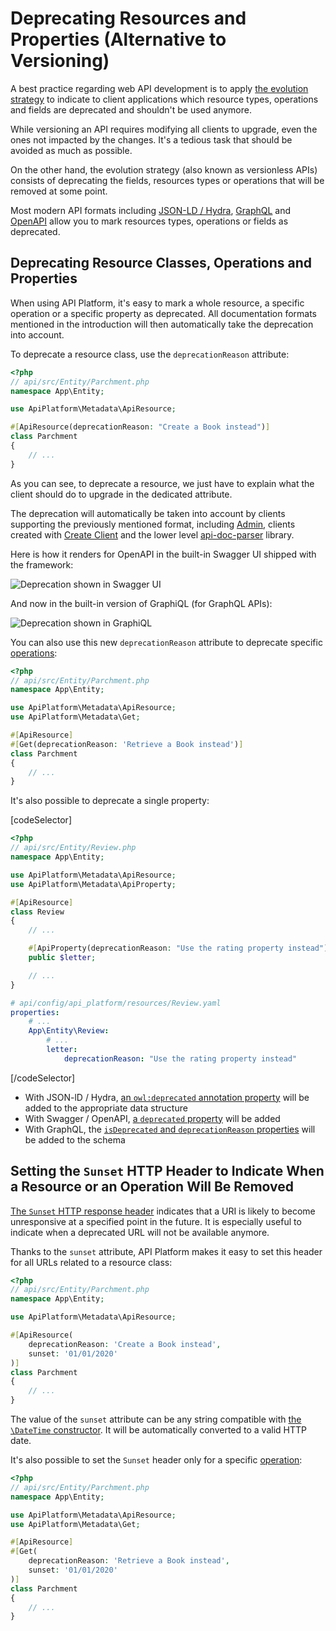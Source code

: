 # Deprecating Resources and Properties (Alternative to Versioning)

A best practice regarding web API development is to apply [the evolution strategy](https://phil.tech/api/2018/05/02/api-evolution-for-rest-http-apis/)
to indicate to client applications which resource types, operations and fields are deprecated and shouldn't be used anymore.

While versioning an API requires modifying all clients to upgrade, even the ones not impacted by the changes.
It's a tedious task that should be avoided as much as possible.

On the other hand, the evolution strategy (also known as versionless APIs) consists of deprecating the fields, resources
types or operations that will be removed at some point.

Most modern API formats including [JSON-LD / Hydra](content-negotiation.md), [GraphQL](graphql.md) and [OpenAPI](openapi.md)
allow you to mark resources types, operations or fields as deprecated.

## Deprecating Resource Classes, Operations and Properties

When using API Platform, it's easy to mark a whole resource, a specific operation or a specific property as deprecated.
All documentation formats mentioned in the introduction will then automatically take the deprecation into account.

To deprecate a resource class, use the `deprecationReason` attribute:

```php
<?php
// api/src/Entity/Parchment.php
namespace App\Entity;

use ApiPlatform\Metadata\ApiResource;

#[ApiResource(deprecationReason: "Create a Book instead")]
class Parchment
{
    // ...
}
```

As you can see, to deprecate a resource, we just have to explain what the client should do to upgrade in the dedicated attribute.

The deprecation will automatically be taken into account by clients supporting the previously mentioned format, including
[Admin](../admin/index.md), clients created with [Create Client](../create-client/index.md) and the lower level
[api-doc-parser](https://github.com/api-platform/api-doc-parser) library.

Here is how it renders for OpenAPI in the built-in Swagger UI shipped with the framework:

![Deprecation shown in Swagger UI](images/deprecated-swagger-ui.png)

And now in the built-in version of GraphiQL (for GraphQL APIs):

![Deprecation shown in GraphiQL](images/deprecated-graphiql.png)

You can also use this new `deprecationReason` attribute to deprecate specific [operations](operations.md):

```php
<?php
// api/src/Entity/Parchment.php
namespace App\Entity;

use ApiPlatform\Metadata\ApiResource;
use ApiPlatform\Metadata\Get;

#[ApiResource]
#[Get(deprecationReason: 'Retrieve a Book instead')]
class Parchment
{
    // ...
}
```

It's also possible to deprecate a single property:

[codeSelector]

```php
<?php
// api/src/Entity/Review.php
namespace App\Entity;

use ApiPlatform\Metadata\ApiResource;
use ApiPlatform\Metadata\ApiProperty;

#[ApiResource]
class Review
{
    // ...

    #[ApiProperty(deprecationReason: "Use the rating property instead")]
    public $letter;

    // ...
}
```

```yaml
# api/config/api_platform/resources/Review.yaml
properties:
    # ...
    App\Entity\Review:
        # ...
        letter:
            deprecationReason: "Use the rating property instead"
```

[/codeSelector]

-   With JSON-lD / Hydra, [an `owl:deprecated` annotation property](https://www.w3.org/TR/owl2-syntax/#Annotation_Properties) will be added to the appropriate data structure
-   With Swagger / OpenAPI, [a `deprecated` property](https://swagger.io/docs/specification/2-0/paths-and-operations/) will be added
-   With GraphQL, the [`isDeprecated` and `deprecationReason` properties](https://facebook.github.io/graphql/June2018/#sec-Deprecation) will be added to the schema

## Setting the `Sunset` HTTP Header to Indicate When a Resource or an Operation Will Be Removed

[The `Sunset` HTTP response header](https://tools.ietf.org/html/draft-wilde-sunset-header) indicates that a URI is likely to become unresponsive at a specified point in the future.
It is especially useful to indicate when a deprecated URL will not be available anymore.

Thanks to the `sunset` attribute, API Platform makes it easy to set this header for all URLs related to a resource class:

```php
<?php
// api/src/Entity/Parchment.php
namespace App\Entity;

use ApiPlatform\Metadata\ApiResource;

#[ApiResource(
    deprecationReason: 'Create a Book instead',
    sunset: '01/01/2020'
)]
class Parchment
{
    // ...
}
```

The value of the `sunset` attribute can be any string compatible with [the `\DateTime` constructor](https://www.php.net/manual/en/datetime.construct.php).
It will be automatically converted to a valid HTTP date.

It's also possible to set the `Sunset` header only for a specific [operation](operations.md):

```php
<?php
// api/src/Entity/Parchment.php
namespace App\Entity;

use ApiPlatform\Metadata\ApiResource;
use ApiPlatform\Metadata\Get;

#[ApiResource]
#[Get(
    deprecationReason: 'Retrieve a Book instead',
    sunset: '01/01/2020'
)]
class Parchment
{
    // ...
}
```
